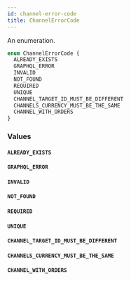 ```yaml
---
id: channel-error-code
title: ChannelErrorCode
---
```


An enumeration.

```graphql
enum ChannelErrorCode {
  ALREADY_EXISTS
  GRAPHQL_ERROR
  INVALID
  NOT_FOUND
  REQUIRED
  UNIQUE
  CHANNEL_TARGET_ID_MUST_BE_DIFFERENT
  CHANNELS_CURRENCY_MUST_BE_THE_SAME
  CHANNEL_WITH_ORDERS
}
```

### Values

#### `ALREADY_EXISTS`

#### `GRAPHQL_ERROR`

#### `INVALID`

#### `NOT_FOUND`

#### `REQUIRED`

#### `UNIQUE`

#### `CHANNEL_TARGET_ID_MUST_BE_DIFFERENT`

#### `CHANNELS_CURRENCY_MUST_BE_THE_SAME`

#### `CHANNEL_WITH_ORDERS`
